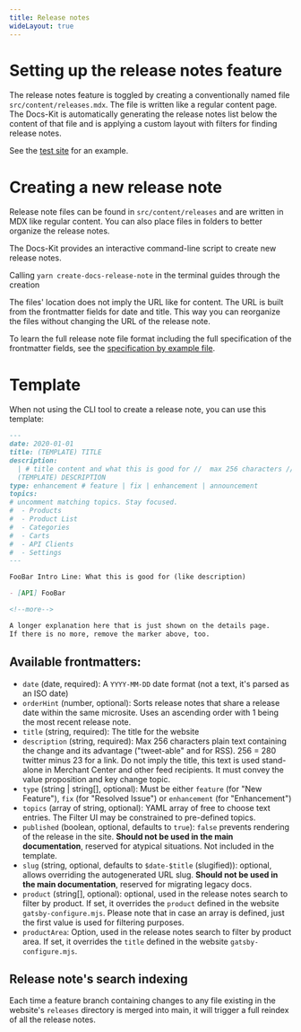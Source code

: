 ```yaml
---
title: Release notes
wideLayout: true
---
```


# Setting up the release notes feature

The release notes feature is toggled by creating a conventionally named file `src/content/releases.mdx`.
The file is written like a regular content page. The Docs-Kit is automatically generating the release notes list below the content of that file and is applying a custom layout with filters for finding release notes.

See the [test site](/../docs-smoke-test/releases) for an example.

# Creating a new release note

Release note files can be found in `src/content/releases` and are written in MDX like regular content. You can also place files in folders to better organize the release notes.

<Info>
  The Docs-Kit provides an interactive command-line script to create new release notes.

Calling `yarn create-docs-release-note` in the terminal guides through the creation
</Info>

The files' location does not imply the URL like for content.
The URL is built from the frontmatter fields for date and title.
This way you can reorganize the files without changing the URL of the release note.

To learn the full release note file format including the full specification of the frontmatter fields, see the [specification by example file](/../docs-smoke-test/releases/2000-03-03-release-note-format-definition-custom).

# Template

When not using the CLI tool to create a release note, you can use this template:

```markdown
---
date: 2020-01-01
title: (TEMPLATE) TITLE
description:
  | # title content and what this is good for //  max 256 characters // for MC, RSS and other feeds
  (TEMPLATE) DESCRIPTION
type: enhancement # feature | fix | enhancement | announcement
topics:
# uncomment matching topics. Stay focused.
#  - Products
#  - Product List
#  - Categories
#  - Carts
#  - API Clients
#  - Settings
---

FooBar Intro Line: What this is good for (like description)

- [API] FooBar

<!--more-->

A longer explanation here that is just shown on the details page.
If there is no more, remove the marker above, too.
```

## Available frontmatters:

- `date` (date, required): A `YYYY-MM-DD` date format (not a text, it's parsed as an ISO date)
- `orderHint` (number, optional): Sorts release notes that share a release date within the same microsite. Uses an ascending order with 1 being the most recent release note.
- `title` (string, required): The title for the website
- `description` (string, required): Max 256 characters plain text containing the change and its advantage ("tweet-able" and for RSS).
  256 = 280 twitter minus 23 for a link. Do not imply the title, this text is used stand-alone in Merchant Center and other feed recipients. It must convey the value proposition and key change topic.
- `type` (string | string[], optional): Must be either `feature` (for "New Feature"), `fix` (for "Resolved Issue") or `enhancement` (for "Enhancement")
- `topics` (array of string, optional): YAML array of free to choose text entries. The Filter UI may be constrained to pre-defined topics.
- `published` (boolean, optional, defaults to `true`): `false` prevents rendering of the release in the site. **Should not be used in the main documentation**, reserved for atypical situations. Not included in the template.
- `slug` (string, optional, defaults to `$date-$title` (slugified)): optional, allows overriding the autogenerated URL slug. **Should not be used in the main documentation**, reserved for migrating legacy docs.
- `product` (string[], optional): optional, used in the release notes search to filter by product. If set, it overrides the `product` defined in the website `gatsby-configure.mjs`. Please note that in case an array is defined, just the first value is used for filtering purposes.
- `productArea`: Option, used in the release notes search to filter by product area. If set, it overrides the `title` defined in the website `gatsby-configure.mjs`.

## Release note's search indexing

Each time a feature branch containing changes to any file existing in the website's `releases` directory is merged into main, it will trigger a full reindex of all the release notes.
